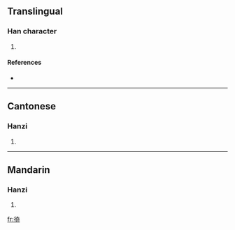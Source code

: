 ==Translingual==

===Han character===
{{Han char|rn=60|rad=彳|as=08|sn=11|four=2422<sub>1</sub>|canj=竹人大一口 (HOKMR)}}

# {{defn|Han|sort=彳08}}

====References====
* {{Han ref|kx=0368.140|dkj=10148|dj=0692.090|hdz=20827.040|uh=5F9B|ud=24475|bh=D54E|bd=54606}}

----

==Cantonese==

===Hanzi===
{{yue-hanzi|jyut=|y=gei3}}

# {{defn|Cantonese}}

----

==Mandarin==

===Hanzi===
{{cmn-hanzi|pin=[[qì]] ([[qi4]])|wg=ch'i<sup>4</sup>}}

# {{defn|Mandarin}}

[[fr:徛]]